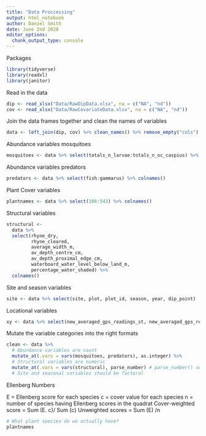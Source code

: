```yaml
---
title: "Data Proccessing"
output: html_notebook
author: Daniel Smith
date: June 2nd 2020
editor_options: 
  chunk_output_type: console
---
```



Packages
```r
library(tidyverse)
library(readxl)
library(janitor)
```

Read in the data
```r
dip <- read_xlsx("Data/RawDipData.xlsx", na = c("NA", "nd"))
cov <- read_xlsx("Data/RawCovariateData.xlsx", na = c("NA", "nd"))
```

Join the data frames together and clean the names of variables
```r
data <- left_join(dip, cov) %>% clean_names() %>% remove_empty("cols")
```

Abundance variables mosquitoes
```r
mosquitoes <- data %>% select(totals_n_larvae:totals_n_oc_caspius) %>% colnames()
```

Abundance variables predators
```r
predators <- data %>% select(fish:gammarus) %>% colnames()
```

Plant Cover variables
```r
plantnames <- data %>% select(106:543) %>% colnames()
```

Structural variables
```r
structural <-
  data %>% 
  select(rhyne_dry,
         rhyne_cleared,
         average_width_m,
         av_depth_centre_cm,
         av_depth_proximal_edge_cm, 
         waterboard_water_level_below_land_m, 
         percentage_water_shaded) %>% 
  colnames()
```

Site and season variables
```r
site <- data %>% select(site, plot, plot_id, season, year, dip_point)
```

Locational variables
```r
xy <- data %>% select(new_averaged_gps_readings_st, new_averaged_gps_readings_eastings, new_averaged_gps_readings_northings)
```

Mutate the variable categories into the right formats
```r
clean <- data %>% 
  # Abundance variables are count
  mutate_at(.vars = vars(mosquitoes, predators), as.integer) %>% 
  # Structural variables are numeric
  mutate_at(.vars = vars(structural), parse_number) # parse_number() selects the first number in a string then discards the rest
  # Site and seasonal variables should be factoral
```


Ellenberg Numbers

E = Ellenberg score for each species
c = cover value for each species
n = number of species having Ellenberg scores in the quadrat
Cover-weighted score = Sum (E. c)/ Sum (c)
Unweighted scores = Sum (E) /n
```r
# What plant species do we actually have?
plantnames
```


















